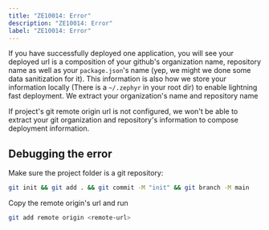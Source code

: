 ```yaml
---
title: "ZE10014: Error"
description: "ZE10014: Error"
label: "ZE10014: Error"
---
```





If you have successfully deployed one application, you will see your deployed url is a composition of your github's organization name, repository name as well as your `package.json`'s name (yep, we might we done some data sanitization for it). This information is also how we store your information locally (There is a `~/.zephyr` in your root dir) to enable lightning fast deployment. We extract your organization's name and repository name

If project's git remote origin url is not configured, we won't be able to extract your git organization and repository's information to compose deployment information.

## Debugging the error

Make sure the project folder is a git repository:

```bash
git init && git add . && git commit -M "init" && git branch -M main
```

Copy the remote origin's url and run

```bash
git add remote origin <remote-url>
```
